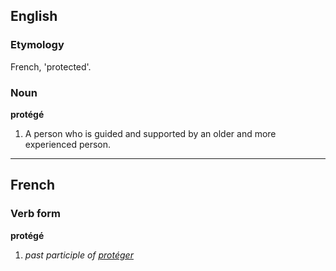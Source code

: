 ==English==

===Etymology===
French, 'protected'.

===Noun===
'''protégé'''
# A person who is guided and supported by an older and more experienced person.

----

==French==
===Verb form===
'''protégé'''

# ''past participle of [[protéger]]''